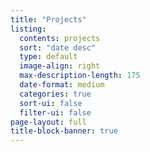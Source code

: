 ```yaml
---
title: "Projects"
listing: 
  contents: projects
  sort: "date desc"
  type: default
  image-align: right
  max-description-length: 175
  date-format: medium
  categories: true
  sort-ui: false
  filter-ui: false
page-layout: full
title-block-banner: true
---
```

